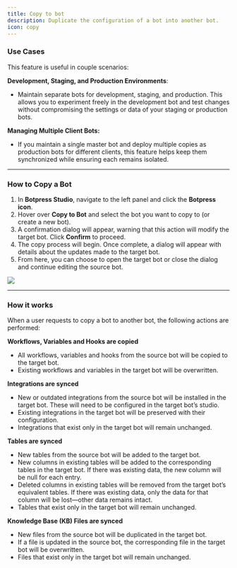 ```yaml
---
title: Copy to bot
description: Duplicate the configuration of a bot into another bot.
icon: copy
---
```



### Use Cases

This feature is useful in couple scenarios:

**Development, Staging, and Production Environments**:

* Maintain separate bots for development, staging, and production. This allows you to experiment freely in the development bot and test changes without compromising the settings or data of your staging or production bots.

**Managing Multiple Client Bots:**

* If you maintain a single master bot and deploy multiple copies as production bots for different clients, this feature helps keep them synchronized while ensuring each remains isolated.

***

### How to Copy a Bot

1. In **Botpress Studio**, navigate to the left panel and click the **Botpress icon**.
2. Hover over **Copy to Bot** and select the bot you want to copy to (or create a new bot).
3. A confirmation dialog will appear, warning that this action will modify the target bot. Click **Confirm** to proceed.
4. The copy process will begin. Once complete, a dialog will appear with details about the updates made to the target bot.
5. From here, you can choose to open the target bot or close the dialog and continue editing the source bot.

<img src="./copy-to-bot.png" />

***

### How it works

When a user requests to copy a bot to another bot, the following actions are performed:

**Workflows, Variables and Hooks are copied**

* All workflows, variables and hooks from the source bot will be copied to the target bot.
* Existing workflows and variables in the target bot will be overwritten.

**Integrations are synced**

* New or outdated integrations from the source bot will be installed in the target bot. These will need to be configured in the target bot’s studio.
* Existing integrations in the target bot will be preserved with their configuration.
* Integrations that exist only in the target bot will remain unchanged.

**Tables are synced**

* New tables from the source bot will be added to the target bot.
* New columns in existing tables will be added to the corresponding tables in the target bot. If there was existing data, the new column will be null for each entry.
* Deleted columns in existing tables will be removed from the target bot’s equivalent tables. If there was existing data, only the data for that column will be lost—other data remains intact.
* Tables that exist only in the target bot will remain unchanged.

**Knowledge Base (KB) Files are synced**

* New files from the source bot will be duplicated in the target bot.
* If a file is updated in the source bot, the corresponding file in the target bot will be overwritten.
* Files that exist only in the target bot will remain unchanged.
